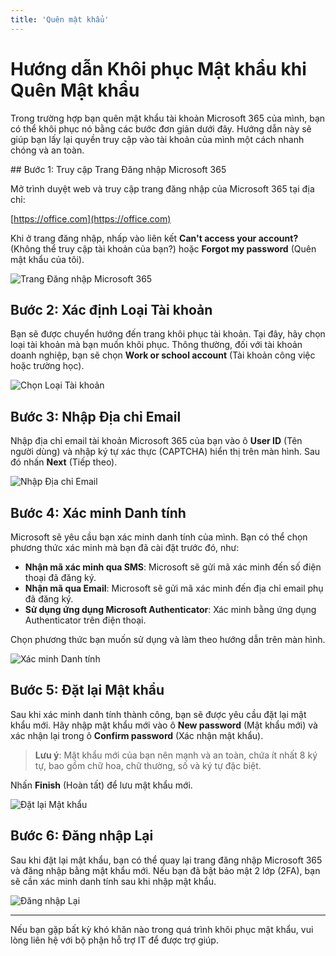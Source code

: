 ```yaml
---
title: 'Quên mật khẩu'
---
```


# Hướng dẫn Khôi phục Mật khẩu khi Quên Mật khẩu

Trong trường hợp bạn quên mật khẩu tài khoản Microsoft 365 của mình, bạn có thể khôi phục nó bằng các bước đơn giản dưới đây. Hướng dẫn này sẽ giúp bạn lấy lại quyền truy cập vào tài khoản của mình một cách nhanh chóng và an toàn.

<Steps>

<Step title="Truy cập Trang Đăng nhập Microsoft 365">
## Bước 1: Truy cập Trang Đăng nhập Microsoft 365

Mở trình duyệt web và truy cập trang đăng nhập của Microsoft 365 tại địa chỉ:

[https://office.com](https://office.com)

Khi ở trang đăng nhập, nhấp vào liên kết **Can't access your account?** (Không thể truy cập tài khoản của bạn?) hoặc **Forgot my password** (Quên mật khẩu của tôi).

![Trang Đăng nhập Microsoft 365](path/to/your/image1.png)

</Step>
<Step title="Xác định Loại Tài khoản">

## Bước 2: Xác định Loại Tài khoản

Bạn sẽ được chuyển hướng đến trang khôi phục tài khoản. Tại đây, hãy chọn loại tài khoản mà bạn muốn khôi phục. Thông thường, đối với tài khoản doanh nghiệp, bạn sẽ chọn **Work or school account** (Tài khoản công việc hoặc trường học).

![Chọn Loại Tài khoản](path/to/your/image2.png)

</Step>
<Step title="Nhập Địa chỉ Email">

## Bước 3: Nhập Địa chỉ Email

Nhập địa chỉ email tài khoản Microsoft 365 của bạn vào ô **User ID** (Tên người dùng) và nhập ký tự xác thực (CAPTCHA) hiển thị trên màn hình. Sau đó nhấn **Next** (Tiếp theo).

![Nhập Địa chỉ Email](path/to/your/image3.png)

</Step>
<Step title="Xác minh Danh tính">

## Bước 4: Xác minh Danh tính

Microsoft sẽ yêu cầu bạn xác minh danh tính của mình. Bạn có thể chọn phương thức xác minh mà bạn đã cài đặt trước đó, như:

- **Nhận mã xác minh qua SMS**: Microsoft sẽ gửi mã xác minh đến số điện thoại đã đăng ký.
- **Nhận mã qua Email**: Microsoft sẽ gửi mã xác minh đến địa chỉ email phụ đã đăng ký.
- **Sử dụng ứng dụng Microsoft Authenticator**: Xác minh bằng ứng dụng Authenticator trên điện thoại.

Chọn phương thức bạn muốn sử dụng và làm theo hướng dẫn trên màn hình.

![Xác minh Danh tính](path/to/your/image4.png)

</Step>
<Step title="Đặt lại Mật khẩu">

## Bước 5: Đặt lại Mật khẩu

Sau khi xác minh danh tính thành công, bạn sẽ được yêu cầu đặt lại mật khẩu mới. Hãy nhập mật khẩu mới vào ô **New password** (Mật khẩu mới) và xác nhận lại trong ô **Confirm password** (Xác nhận mật khẩu).

> **Lưu ý**: Mật khẩu mới của bạn nên mạnh và an toàn, chứa ít nhất 8 ký tự, bao gồm chữ hoa, chữ thường, số và ký tự đặc biệt.

Nhấn **Finish** (Hoàn tất) để lưu mật khẩu mới.

![Đặt lại Mật khẩu](path/to/your/image5.png)

</Step>
<Step title="Đăng nhập Lại">

## Bước 6: Đăng nhập Lại

Sau khi đặt lại mật khẩu, bạn có thể quay lại trang đăng nhập Microsoft 365 và đăng nhập bằng mật khẩu mới. Nếu bạn đã bật bảo mật 2 lớp (2FA), bạn sẽ cần xác minh danh tính sau khi nhập mật khẩu.

![Đăng nhập Lại](path/to/your/image6.png)

</Step>

</Steps>

---

Nếu bạn gặp bất kỳ khó khăn nào trong quá trình khôi phục mật khẩu, vui lòng liên hệ với bộ phận hỗ trợ IT để được trợ giúp.

